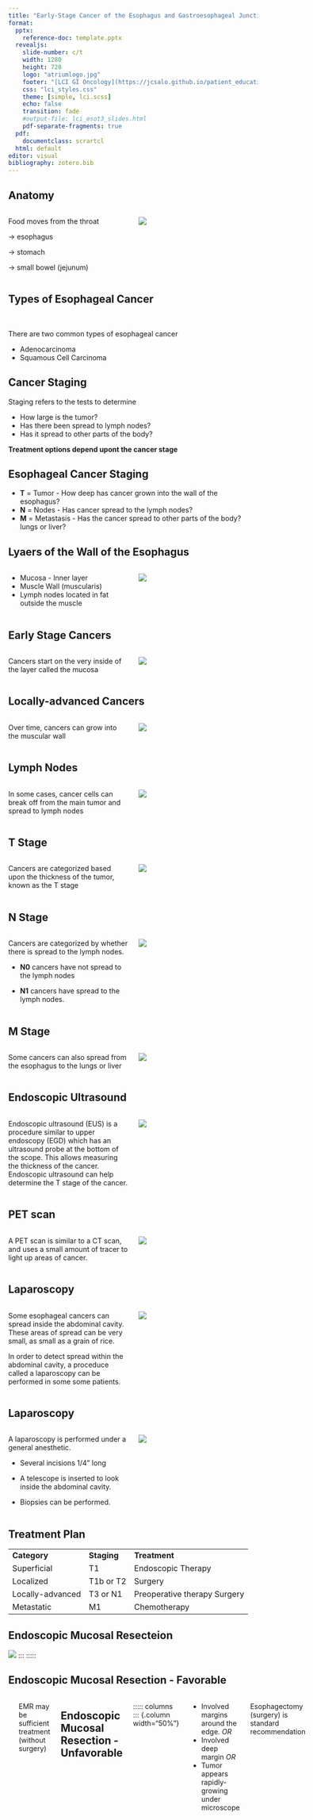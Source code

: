 ```yaml
---
title: "Early-Stage Cancer of the Esophagus and Gastroesophageal Junction"
format: 
  pptx: 
    reference-doc: template.pptx
  revealjs:
    slide-number: c/t
    width: 1280
    height: 720
    logo: "atriumlogo.jpg"
    footer: "[LCI GI Oncology](https://jcsalo.github.io/patient_education/LCI.html)"
    css: "lci_styles.css"
    theme: [simple, lci.scss]
    echo: false
    transition: fade
    #output-file: lci_esot3_slides.html
    pdf-separate-fragments: true
  pdf:
    documentclass: scrartcl
  html: default
editor: visual
bibliography: zotero.bib
---
```


## Anatomy

::::: columns
::: {.column width="50%"}
Food moves from the throat

$\rightarrow$ esophagus

$\rightarrow$ stomach

$\rightarrow$ small bowel (jejunum)
:::

::: {.column width="50%"}
![](https://deidt7p41jzcy.cloudfront.net/Eso_Anatomy_Labels.png)
:::
:::::

## Types of Esophageal Cancer

\

There are two common types of esophageal cancer

-   Adenocarcinoma
-   Squamous Cell Carcinoma

## Cancer Staging

Staging refers to the tests to determine

-   How large is the tumor?
-   Has there been spread to lymph nodes?
-   Has it spread to other parts of the body?

**Treatment options depend upont the cancer stage**

## Esophageal Cancer Staging {tbl-colwidths="[20,10,70]"}

-   **T** = Tumor - How deep has cancer grown into the wall of the esophagus?
-   **N** = Nodes - Has cancer spread to the lymph nodes?
-   **M** = Metastasis - Has the cancer spread to other parts of the body? lungs or liver?

## Lyaers of the Wall of the Esophagus

::::: columns
::: {.column width="50%"}
-   Mucosa - Inner layer
-   Muscle Wall (muscularis)
-   Lymph nodes located in fat outside the muscle
:::

::: {.column width="50%"}
![](https://deidt7p41jzcy.cloudfront.net/tumor1_ai.png)
:::
:::::

## Early Stage Cancers

::::: columns
::: {.column width="50%"}
Cancers start on the very inside of the layer called the mucosa
:::

::: {.column width="50%"}
![](https://deidt7p41jzcy.cloudfront.net/tumor21_ai.png)
:::
:::::

## Locally-advanced Cancers

::::: columns
::: {.column width="50%"}
Over time, cancers can grow into the muscular wall
:::

::: {.column width="50%"}
![](https://deidt7p41jzcy.cloudfront.net/tumor24_ai.png)
:::
:::::

## Lymph Nodes

::::: columns
::: {.column width="50%"}
In some cases, cancer cells can break off from the main tumor and spread to lymph nodes
:::

::: {.column width="50%"}
![](https://deidt7p41jzcy.cloudfront.net/tumor25b_ai.png)
:::
:::::

## T Stage

::::: columns
::: {.column width="50%"}
Cancers are categorized based upon the thickness of the tumor, known as the T stage
:::

::: {.column width="50%"}
![](https://deidt7p41jzcy.cloudfront.net/tumor_t_full.png)
:::
:::::

## N Stage

::::: columns
::: {.column width="50%"}
Cancers are categorized by whether there is spread to the lymph nodes.

-   **N0** cancers have not spread to the lymph nodes

-   **N1** cancers have spread to the lymph nodes.
:::

::: {.column width="50%"}
![](https://deidt7p41jzcy.cloudfront.net/tumor_t3_nodes_labels.png)
:::
:::::

## M Stage

::::: columns
::: {.column width="50%"}
Some cancers can also spread from the esophagus to the lungs or liver
:::

::: {.column width="50%"}
![](https://deidt7p41jzcy.cloudfront.net/Eso_M_Stage.png)
:::
:::::


## Endoscopic Ultrasound

::::: columns
::: {.column width="50%"}
Endoscopic ultrasound (EUS) is a procedure similar to upper endoscopy (EGD) which has an ultrasound probe at the bottom of the scope. This allows measuring the thickness of the cancer. Endoscopic ultrasound can help determine the T stage of the cancer.
:::

::: {.column width="50%"}
![](https://deidt7p41jzcy.cloudfront.net/EUSArtboard.png)
:::
:::::

## PET scan

::::: columns
::: {.column width="50%"}
A PET scan is similar to a CT scan, and uses a small amount of tracer to light up areas of cancer.
:::

::: {.column width="50%"}
![](https://deidt7p41jzcy.cloudfront.net/PetImage.png)
:::
:::::

## Laparoscopy

::::: columns
::: {.column width="50%"}
Some esophageal cancers can spread inside the abdominal cavity. These areas of spread can be very small, as small as a grain of rice.

In order to detect spread within the abdominal cavity, a proceduce called a laparoscopy can be performed in some some patients.
:::

::: {.column width="50%"}
![](https://deidt7p41jzcy.cloudfront.net/Eso_Laparoscopy.png)
:::
:::::

## Laparoscopy

::::: columns
::: {.column width="50%"}
A laparoscopy is performed under a general anesthetic.

-   Several incisions 1/4" long

-   A telescope is inserted to look inside the abdominal cavity.

-   Biopsies can be performed.
:::

::: {.column width="50%"}
![](https://deidt7p41jzcy.cloudfront.net/Eso_Laparoscopy.png)
:::
:::::

## Treatment Plan

|                  |             |                              |
|------------------|-------------|------------------------------|
| **Category**     | **Staging** | **Treatment**                |
| Superficial      | T1          | Endoscopic Therapy           |
| Localized        | T1b or T2   | Surgery                      |
| Locally-advanced | T3 or N1    | Preoperative therapy Surgery |
| Metastatic       | M1          | Chemotherapy                 |

## Endoscopic Mucosal Resecteion

![](https://deidt7p41jzcy.cloudfront.net/emr_comm.png)
:::
:::::

## Endoscopic Mucosal Resection - Favorable


::::: columns
::: {.column width="50%"}

- Clear margins around the edge *AND*
- Clear deep margin *AND*
- Tumor appears slow-growing under microscope

::: {.column width="50%"}
![](https://deidt7p41jzcy.cloudfront.net/EMRF_ai.jpg)
:::
:::::

EMR may be sufficient treatment (without surgery)

## Endoscopic Mucosal Resection - Unfavorable


::::: columns
::: {.column width="50%"}

- Involved margins around the edge. *OR*
- Involved deep margin *OR*
- Tumor appears rapidly-growing under microscope

Esophagectomy (surgery) is standard recommendation

::: {.column width="50%"}
![](https://deidt7p41jzcy.cloudfront.net/EMRU_ai.jpg)
:::
:::::
